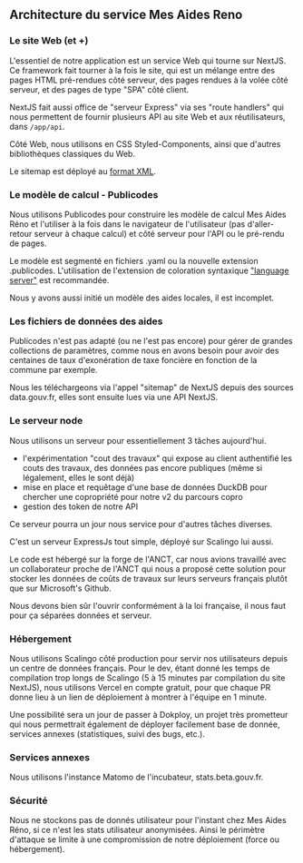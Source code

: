 ## Architecture du service Mes Aides Reno

### Le site Web (et +)

L'essentiel de notre application est un service Web qui tourne sur NextJS. Ce framework fait tourner à la fois le site, qui est un mélange entre des pages HTML pré-rendues côté serveur, des pages rendues à la volée côté serveur, et des pages de type "SPA" côté client.

NextJS fait aussi office de "serveur Express" via ses "route handlers" qui nous permettent de fournir plusieurs API au site Web et aux réutilisateurs, dans `/app/api`.

Côté Web, nous utilisons en CSS Styled-Components, ainsi que d'autres bibliothèques classiques du Web.

Le sitemap est déployé au [format XML](https://mesaidesreno.beta.gouv.fr/sitemap.xml).

### Le modèle de calcul - Publicodes

Nous utilisons Publicodes pour construire les modèle de calcul Mes Aides Réno et l'utiliser à la fois dans le navigateur de l'utilisateur (pas d'aller-retour serveur à chaque calcul) et côté serveur pour l'API ou le pré-rendu de pages.

Le modèle est segmenté en fichiers .yaml ou la nouvelle extension .publicodes. L'utilisation de l'extension de coloration syntaxique ["language server"](https://github.com/publicodes/language-server) est recommandée.

Nous y avons aussi initié un modèle des aides locales, il est incomplet.

### Les fichiers de données des aides

Publicodes n'est pas adapté (ou ne l'est pas encore) pour gérer de grandes collections de paramètres, comme nous en avons besoin pour avoir des centaines de taux d'exonération de taxe foncière en fonction de la commune par exemple.

Nous les téléchargeons via l'appel "sitemap" de NextJS depuis des sources data.gouv.fr, elles sont ensuite lues via une API NextJS.

### Le serveur node

Nous utilisons un serveur pour essentiellement 3 tâches aujourd'hui.

- l'expérimentation "cout des travaux" qui expose au client authentifié les couts des travaux, des données pas encore publiques (même si légalement, elles le sont déjà)
- mise en place et requêtage d'une base de données DuckDB pour chercher une copropriété pour notre v2 du parcours copro
- gestion des token de notre API

Ce serveur pourra un jour nous service pour d'autres tâches diverses.

C'est un serveur ExpressJs tout simple, déployé sur Scalingo lui aussi.

Le code est hébergé sur la forge de l'ANCT, car nous avions travaillé avec un collaborateur proche de l'ANCT qui nous a proposé cette solution pour stocker les données de coûts de travaux sur leurs serveurs français plutôt que sur Microsoft's Github.

Nous devons bien sûr l'ouvrir conformément à la loi française, il nous faut pour ça séparées données et serveur.

### Hébergement

Nous utilisons Scalingo côté production pour servir nos utilisateurs depuis un centre de données français. Pour le dev, étant donné les temps de compilation trop longs de Scalingo (5 à 15 minutes par compilation du site NextJS), nous utilisons Vercel en compte gratuit, pour que chaque PR donne lieu à un lien de déploiement à montrer à l'équipe en 1 minute.

Une possibilité sera un jour de passer à Dokploy, un projet très prometteur qui nous permettrait également de déployer facilement base de donnée, services annexes (statistiques, suivi des bugs, etc.).

### Services annexes

Nous utilisons l'instance Matomo de l'incubateur, stats.beta.gouv.fr.

### Sécurité

Nous ne stockons pas de donnés utilisateur pour l'instant chez Mes Aides Réno, si ce n'est les stats utilisateur anonymisées. Ainsi le périmètre d'attaque se limite à une compromission de notre déploiement (force ou hébergement).

